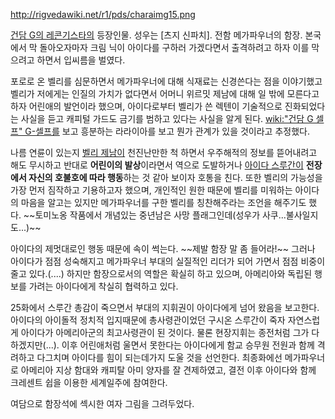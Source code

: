 http://rigvedawiki.net/r1/pds/charaimg15.png

[[건담 G의 레콘기스타]]의 등장인물. 성우는 [츠지 신파치]. 전함 메가파우너의 함장. 본국에서 막 돌아오자마자 크림 닉이 아이다를 구하러 가겠다면서 출격하려고 하자 이를 막으려고 하면서 입씨름을 벌였다.

포로로 온 벨리를 심문하면서 메가파우너에 대해 식재료는 신경쓴다는 점을 이야기했고 벨리가 저에게는 인질의 가치가 없다면서 어머니 위르밋 제남에 대해 일 밖에 모른다고 하자 어린애의 발언이라 했으며, 아이다로부터 벨리가 쓴 렉텐이 기술적으로 진화되었다는 사실을 듣고 캐피털 가드도 금기를 범하고 있다는 사실을 알게 된다. [[wiki:"건담 G 셀프" G-셀프]]를 보고 흥분하는 라라이아를 보고 뭔가 관계가 있을 것이라고 추정했다.
 
나름 연륜이 있는지 [[벨리 제남]]이 천진난만한 척 하면서 우주해적의 정보를 뜯어내려고 해도 무시하고 반대로 '''어린이의 발상'''이라면서 역으로 도발하거나 [[아이다 스루간]]이 '''전장에서 자신의 호불호에 따라 행동'''하는 것 같아 보이자 호통을 친다. 또한 벨리의 가능성을 가장 먼저 짐작하고 기용하고자 했으며, 개인적인 원한 때문에 벨리를 미워하는 아이다의 마음을 알고는 있지만 메가파우너를 구한 벨리를 칭찬해주라는 조언을 해주기도 했다. ~~토미노옹 작품에서 개념있는 중년남은 사망 플래그인데(성우가 사쿠...불사일지도...)~~

아이다의 제멋대로인 행동 때문에 속이 썩는다. ~~제발 함장 말 좀 들어라!~~ 
그러나 아이다가 점점 성숙해지고 메가파우너 부대의 실질적인 리더가 되어 가면서 점점 비중이 줄고 있다.(....) 하지만 함장으로서의 역할은 확실히 하고 있으며, 아메리아와 독립된 행보를 가려는 아이다에게 착실히 협력하고 있다.

25화에서 스루간 총감이 죽으면서 부대의 지휘권이 아이다에게 넘어 왔음을 보고한다. 아이다의 아이돌적 정치적 입지때문에 총사령관이었던 구시온 스루간이 죽자 자연스럽게 아이다가 아메리아군의 최고사령관이 된 것이다. 물론 현장지휘는 종전처럼 그가 다하겠지만(...). 이후 어린애처럼 울면서 못한다는 아이다에게 함교 승무원 전원과 함께 격려하고 다그치며 아이다를 힘이 되는데가지 도울 것을 선언한다. 최종화에선 메가파우너로 아메리아 지상 함대와 캐피탈 아미 양자를 잘 견제하였고, 결전 이후 아이다와 함께 크레센트 쉽을 이용한 세계일주에 참여한다.

여담으로 함장석에 섹시한 여자 그림을 그려두었다.


